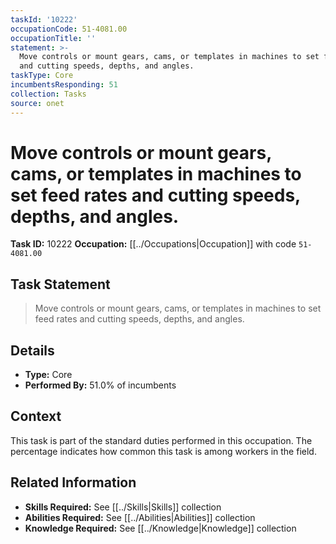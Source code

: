 ```yaml
---
taskId: '10222'
occupationCode: 51-4081.00
occupationTitle: ''
statement: >-
  Move controls or mount gears, cams, or templates in machines to set feed rates
  and cutting speeds, depths, and angles.
taskType: Core
incumbentsResponding: 51
collection: Tasks
source: onet
---
```

# Move controls or mount gears, cams, or templates in machines to set feed rates and cutting speeds, depths, and angles.

**Task ID:** 10222
**Occupation:** [[../Occupations|Occupation]] with code `51-4081.00`

## Task Statement

> Move controls or mount gears, cams, or templates in machines to set feed rates and cutting speeds, depths, and angles.

## Details

- **Type:** Core
- **Performed By:** 51.0% of incumbents

## Context

This task is part of the standard duties performed in this occupation. The percentage indicates how common this task is among workers in the field.

## Related Information

- **Skills Required:** See [[../Skills|Skills]] collection
- **Abilities Required:** See [[../Abilities|Abilities]] collection
- **Knowledge Required:** See [[../Knowledge|Knowledge]] collection
